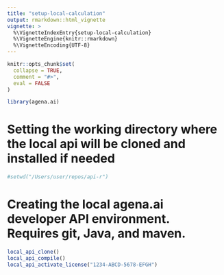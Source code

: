 ---
title: "setup-local-calculation"
output: rmarkdown::html_vignette
vignette: >
  %\VignetteIndexEntry{setup-local-calculation}
  %\VignetteEngine{knitr::rmarkdown}
  %\VignetteEncoding{UTF-8}
---

```{r, include = FALSE}
knitr::opts_chunk$set(
  collapse = TRUE,
  comment = "#>",
  eval = FALSE
)
```

```{r setup}
library(agena.ai)
```

# Setting the working directory where the local api will be cloned and installed if needed

```{r}
#setwd("/Users/user/repos/api-r")
```

# Creating the local agena.ai developer API environment. Requires git, Java, and maven.

```{r}
local_api_clone() 
local_api_compile()
local_api_activate_license("1234-ABCD-5678-EFGH")
```
